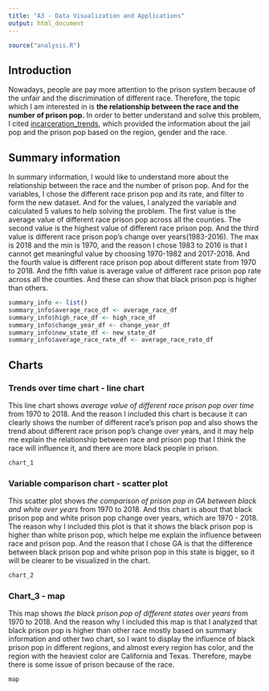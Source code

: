 ```yaml
---
title: "A3 - Data Visualization and Applications"
output: html_document
---
```


```r
source("analysis.R")
```


## Introduction

Nowadays, people are pay more attention to the prison system because of the unfair and the discrimination of different race. Therefore, the topic which I am interested in is **the relationship between the race and the number of prison pop.** In order to better understand and solve this problem, I cited [incarceration_trends](https://raw.githubusercontent.com/vera-institute/incarceration-trends/master/incarceration_trends.csv), which provided the information about the jail pop and the prison pop based on the region, gender and the race.  

## Summary information

In summary information, I would like to understand more about the relationship between the race and the number of prison pop. And for the variables, I chose the different race prison pop and its rate, and filter to form the new dataset. And for the values, I analyzed the variable and calculated 5 values to help solving the problem. The first value is the average value of different race prison pop across all the counties. The second value is the highest value of different race prison pop. And the third value is different race prison pop's change over years(1983-2016). The max is 2018 and the min is 1970, and the reason I chose 1983 to 2016 is that I cannot get meaningful value by choosing 1970-1982 and 2017-2018. And the fourth value is different race prison pop about different state from 1970 to 2018. And the fifth value is average value of different race prison pop rate across all the counties. And these can show that black prison pop is higher than others. 

```r
summary_info <- list()
summary_info$average_race_df <- average_race_df
summary_info$high_race_df <- high_race_df
summary_info$change_year_df <- change_year_df
summary_info$new_state_df <- new_state_df
summary_info$average_race_rate_df <- average_race_rate_df
```

## Charts

### Trends over time chart - line chart

This line chart shows _average value of different race prison pop over time_ from 1970 to 2018. And the reason I included this chart is because it can clearly shows the number of different race's prison pop and also shows the trend about different race prison pop's change over years, and it may help me explain the relationship between race and prison pop that I think the race will influence it, and there are more black people in prison. 

```r
chart_1
```


### Variable comparison chart - scatter plot

This scatter plot shows _the comparison of prison pop in GA between black and white over years_ from 1970 to 2018. And this chart is about that black prison pop and white prison pop change over years, which are 1970 - 2018. The reason why I included this plot is that it shows the black prison pop is higher than white prison pop, which helpe me explain the influence between race and prison pop. And the reason that I chose GA is that the difference between black prison pop and white prison pop in this state is bigger, so it will be clearer to be visualized in the chart. 

```r
chart_2
```

### Chart_3 - map

This map shows _the black prison pop of different states over years_  from 1970 to 2018. And the reason why I included this map is that I analyzed that black prison pop is higher than other race mostly based on summary information and other two chart, so I want to display the influence of black prison pop in different regions, and almost every region has color, and the region with the heaviest color are California and Texas. Therefore, maybe there is some issue of prison because of the race. 

```r
map
```

